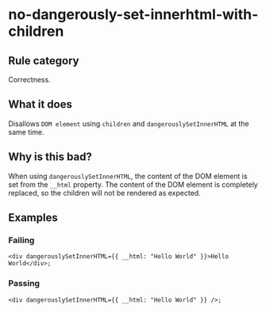 # no-dangerously-set-innerhtml-with-children

## Rule category

Correctness.

## What it does

Disallows `DOM element` using `children` and `dangerouslySetInnerHTML` at the same time.

## Why is this bad?

When using `dangerouslySetInnerHTML`, the content of the DOM element is set from the `__html` property. The content of the DOM element is completely replaced, so the children will not be rendered as expected.

## Examples

### Failing

```tsx {1}
<div dangerouslySetInnerHTML={{ __html: "Hello World" }}>Hello World</div>;
```

### Passing

```tsx
<div dangerouslySetInnerHTML={{ __html: "Hello World" }} />;
```

